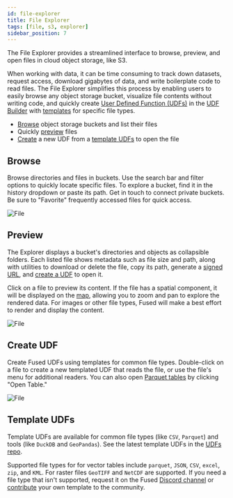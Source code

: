 ```yaml
---
id: file-explorer
title: File Explorer
tags: [file, s3, explorer]
sidebar_position: 7
---
```



The File Explorer provides a streamlined interface to browse, preview, and open files in cloud object storage, like S3.

When working with data, it can be time consuming to track down datasets, request access, download gigabytes of data, and write boilerplate code to read files. The File Explorer simplifies this process by enabling users to easily browse any object storage bucket, visualize file contents without writing code, and quickly create [User Defined Function (UDFs)](/core-concepts/why/) in the [UDF Builder](/workbench/udf-builder/) with [templates](https://github.com/fusedio/udfs/tree/main/files) for specific file types.


- [Browse](/workbench/file-explorer/#browse) object storage buckets and list their files
- Quickly [preview](/workbench/file-explorer/#preview) files
- [Create](/workbench/file-explorer/#create-udf) a new UDF from a [template UDFs](/workbench/file-explorer/#template-udfs) to open the file



## Browse

Browse directories and files in buckets. Use the search bar and filter options to quickly locate specific files. To explore a bucket, find it in the history dropdown or paste its path. Get in touch to connect private buckets. Be sure to "Favorite" frequently accessed files for quick access.


<div style={{textAlign: 'center'}}>
<img src={ImgFe2} alt="File" style={{width: 600}} />
</div>


## Preview

The Explorer displays a bucket's directories and objects as collapsible folders. Each listed file shows metadata such as file size and path, along with utilities to download or delete the file, copy its path, generate a [signed URL](https://docs.aws.amazon.com/AmazonS3/latest/userguide/ShareObjectPreSignedURL.html), and [create a UDF](/workbench/file-explorer/#create-udf) to open it.

Click on a file to preview its content. If the file has a spatial component, it will be displayed on the [map](/workbench/udf-builder/map), allowing you to zoom and pan to explore the rendered data. For images or other file types, Fused will make a best effort to render and display the content.





<div style={{textAlign: 'center'}}>
<img src={ImgFe1} alt="File" style={{width: 600}} />
</div>


## Create UDF


Create Fused UDFs using templates for common file types. Double-click on a file to create a new templated UDF that reads the file, or use the file's menu for additional readers. You can also open [Parquet tables](https://www.upsolver.com/blog/apache-parquet-why-use) by clicking "Open Table."




<div style={{textAlign: 'center'}}>
<img src={ImgFee} alt="File" style={{width: 600}} />
</div>


## Template UDFs

Template UDFs are available for common file types (like `CSV`, `Parquet`) and tools (like `DuckDB` and `GeoPandas`). See the latest template UDFs in the [UDFs repo](https://github.com/fusedio/udfs/tree/main/files).

Supported file types for for vector tables include `parquet`, `JSON`, `CSV`, `excel`, `zip`, and `KML`. For raster files `GeoTIFF` and `NetCDF` are supported. If you need a file type that isn't supported, request it on the Fused [Discord channel](https://discord.com/invite/BxS5wMzdRk) or [contribute](/python-sdk/contribute/) your own template to the community.
